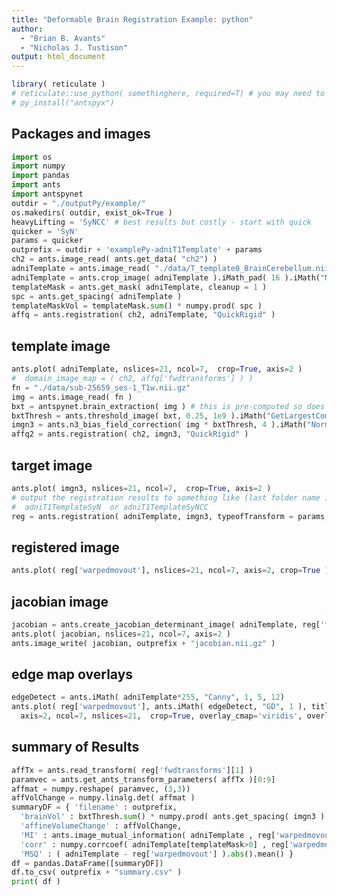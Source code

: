 ```yaml
---
title: "Deformable Brain Registration Example: python"
author:
  - "Brian B. Avants"
  - "Nicholas J. Tustison"
output: html_document
---
```


```r
library( reticulate )
# reticulate::use_python( somethinghere, required=T) # you may need to change this
# py_install("antspyx")
```

## Packages and images

```python
import os
import numpy
import pandas
import ants
import antspynet
outdir = "./outputPy/example/"
os.makedirs( outdir, exist_ok=True )
heavyLifting = 'SyNCC' # best results but costly - start with quick
quicker = 'SyN'
params = quicker
outprefix = outdir + 'examplePy-adniT1Template' + params
ch2 = ants.image_read( ants.get_data( "ch2") )
adniTemplate = ants.image_read( "./data/T_template0_BrainCerebellum.nii.gz")
adniTemplate = ants.crop_image( adniTemplate ).iMath_pad( 16 ).iMath("Normalize")
templateMask = ants.get_mask( adniTemplate, cleanup = 1 )
spc = ants.get_spacing( adniTemplate )
templateMaskVol = templateMask.sum() * numpy.prod( spc )
affq = ants.registration( ch2, adniTemplate, "QuickRigid" )
```

## template image

```python
ants.plot( adniTemplate, nslices=21, ncol=7,  crop=True, axis=2 )
#  domain_image_map = ( ch2, affq['fwdtransforms'] ) )
fn = "./data/sub-25659_ses-1_T1w.nii.gz"
img = ants.image_read( fn )
bxt = antspynet.brain_extraction( img ) # this is pre-computed so does not need to be run here
bxtThresh = ants.threshold_image( bxt, 0.25, 1e9 ).iMath("GetLargestComponent")
imgn3 = ants.n3_bias_field_correction( img * bxtThresh, 4 ).iMath("Normalize")
affq2 = ants.registration( ch2, imgn3, "QuickRigid" )
```

## target image

```python
ants.plot( imgn3, nslices=21, ncol=7,  crop=True, axis=2 )
# output the registration results to something like (last folder name in NRG style):
#  adniT1TemplateSyN  or adniT1TemplateSyNCC
reg = ants.registration( adniTemplate, imgn3, typeofTransform = params, outprefix=outprefix )
```

## registered image

```python
ants.plot( reg['warpedmovout'], nslices=21, ncol=7, axis=2, crop=True )
```

## jacobian image

```python
jacobian = ants.create_jacobian_determinant_image( adniTemplate, reg['fwdtransforms'][0], do_log = True, geom = True )
ants.plot( jacobian, nslices=21, ncol=7, axis=2 )
ants.image_write( jacobian, outprefix + "jacobian.nii.gz" )
```

## edge map overlays

```python
edgeDetect = ants.iMath( adniTemplate*255, "Canny", 1, 5, 12)
ants.plot( reg['warpedmovout'], ants.iMath( edgeDetect, "GD", 1 ), title = 'edge map',
  axis=2, ncol=7, nslices=21,  crop=True, overlay_cmap='viridis', overlay_alpha=0.5  )
```

## summary of Results

```python
affTx = ants.read_transform( reg['fwdtransforms'][1] )
paramvec = ants.get_ants_transform_parameters( affTx )[0:9]
affmat = numpy.reshape( paramvec, (3,3))
affVolChange = numpy.linalg.det( affmat )
summaryDF = { 'filename' : outprefix,
  'brainVol' : bxtThresh.sum() * numpy.prod( ants.get_spacing( imgn3 ) ),
  'affineVolumeChange' : affVolChange,
  'MI' : ants.image_mutual_information( adniTemplate , reg['warpedmovout'] ),
  'corr' : numpy.corrcoef( adniTemplate[templateMask>0] , reg['warpedmovout'][templateMask>0] )[0,1],
  'MSQ' : ( adniTemplate - reg['warpedmovout'] ).abs().mean() }
df = pandas.DataFrame([summaryDF])
df.to_csv( outprefix + "summary.csv" )
print( df )
```
